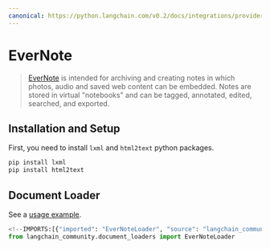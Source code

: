 ```yaml
---
canonical: https://python.langchain.com/v0.2/docs/integrations/providers/evernote/
---
```


# EverNote

>[EverNote](https://evernote.com/) is intended for archiving and creating notes in which photos, audio and saved web content can be embedded. Notes are stored in virtual "notebooks" and can be tagged, annotated, edited, searched, and exported.

## Installation and Setup

First, you need to install `lxml` and `html2text` python packages.

```bash
pip install lxml
pip install html2text
```

## Document Loader

See a [usage example](/docs/integrations/document_loaders/evernote).

```python
<!--IMPORTS:[{"imported": "EverNoteLoader", "source": "langchain_community.document_loaders", "docs": "https://api.python.langchain.com/en/latest/document_loaders/langchain_community.document_loaders.evernote.EverNoteLoader.html", "title": "EverNote"}]-->
from langchain_community.document_loaders import EverNoteLoader
```